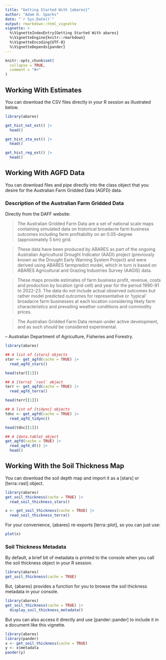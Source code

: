 ```yaml
---
title: "Getting Started With {abares}"
author: "Adam H. Sparks"
date: "`r Sys.Date()`"
output: rmarkdown::html_vignette
vignette: >
  %\VignetteIndexEntry{Getting Started With abares}
  %\VignetteEngine{knitr::rmarkdown}
  %\VignetteEncoding{UTF-8}
  %\VignetteDepends{pander}
---
```


```r
knitr::opts_chunk$set(
  collapse = TRUE,
  comment = "#>"
)
```

## Working With Estimates

You can download the CSV files directly in your R session as illustrated below.

```r
library(abares)

get_hist_nat_est() |> 
  head()

get_hist_sta_est() |> 
  head()

get_hist_reg_est() |> 
  head()
```

## Working With AGFD Data

You can download files and pipe directly into the class object that you desire for the Australian Farm Gridded Data (AGFD) data.

### Description of the Australian Farm Gridded Data

Directly from the DAFF website:

>The Australian Gridded Farm Data are a set of national scale maps containing simulated data on historical broadacre farm business outcomes including farm profitability on an 0.05-degree (approximately 5 km) grid.

>These data have been produced by ABARES as part of the ongoing Australian Agricultural Drought Indicator (AADI) project (previously known as the Drought Early Warning System Project) and were derived using ABARES farmpredict model, which in turn is based on ABARES Agricultural and Grazing Industries Survey (AAGIS) data.

>These maps provide estimates of farm business profit, revenue, costs and production by location (grid cell) and year for the period 1990-91 to 2022-23. The data do not include actual observed outcomes but rather model predicted outcomes for representative or ‘typical' broadacre farm businesses at each location considering likely farm characteristics and prevailing weather conditions and commodity prices.

>The Australian Gridded Farm Data remain under active development, and as such should be considered experimental.

-- Australian Department of Agriculture, Fisheries and Forestry.


```r
library(abares)

## A list of {stars} objects
star <- get_agfd(cache = TRUE) |>
  read_agfd_stars()

head(star[[1]])

## A {terra} `rast` object
terr <- get_agfd(cache = TRUE) |>
  read_agfd_terra()

head(terr[[1]])

## A list of {tidync} objects
tdnc <- get_agfd(cache = TRUE) |>
  read_agfd_tidync()

head(tdnc[[1]])

## A {data.table} object
get_agfd(cache = TRUE) |>
  read_agfd_dt() |>
  head()
```

## Working With the Soil Thickness Map

You can download the soil depth map and import it as a [stars] or [terra::rast] object.

```r
library(abares)
get_soil_thickness(cache = TRUE) |>
  read_soil_thickness_stars()

x <- get_soil_thickness(cache = TRUE) |>
  read_soil_thickness_terra()
```

For your convenience, {abares} re-exports [terra::plot], so you can just use:

```r
plot(x)
```

### Soil Thickness Metadata

By default, a brief bit of metadata is printed to the console when you call the soil thickness object in your R session.

```r
library(abares)
get_soil_thickness(cache = TRUE)
```

But, {abares} provides a function for you to browse the soil thickness metadata in your console.

```r
library(abares)
get_soil_thickness(cache = TRUE) |>
  display_soil_thickness_metadata()
```

But you can also access it directly and use [pander::pander] to include it in a document like this vignette.

```r
library(abares)
library(pander)
x <- get_soil_thickness(cache = TRUE)
y <- x$metadata
pander(y)
```

